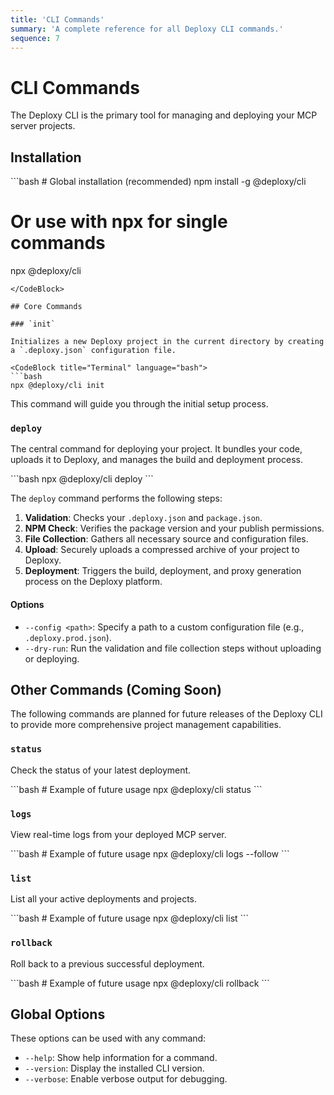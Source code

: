```yaml
---
title: 'CLI Commands'
summary: 'A complete reference for all Deploxy CLI commands.'
sequence: 7
---
```


# CLI Commands

The Deploxy CLI is the primary tool for managing and deploying your MCP server projects.

## Installation

<CodeBlock title="Terminal" language="bash">
```bash
# Global installation (recommended)
npm install -g @deploxy/cli

# Or use with npx for single commands
npx @deploxy/cli <command>
```
</CodeBlock>

## Core Commands

### `init`

Initializes a new Deploxy project in the current directory by creating a `.deploxy.json` configuration file.

<CodeBlock title="Terminal" language="bash">
```bash
npx @deploxy/cli init
```
</CodeBlock>

This command will guide you through the initial setup process.

### `deploy`

The central command for deploying your project. It bundles your code, uploads it to Deploxy, and manages the build and deployment process.

<CodeBlock title="Terminal" language="bash">
```bash
npx @deploxy/cli deploy
```
</CodeBlock>

The `deploy` command performs the following steps:
1.  **Validation**: Checks your `.deploxy.json` and `package.json`.
2.  **NPM Check**: Verifies the package version and your publish permissions.
3.  **File Collection**: Gathers all necessary source and configuration files.
4.  **Upload**: Securely uploads a compressed archive of your project to Deploxy.
5.  **Deployment**: Triggers the build, deployment, and proxy generation process on the Deploxy platform.

#### Options

-   `--config <path>`: Specify a path to a custom configuration file (e.g., `.deploxy.prod.json`).
-   `--dry-run`: Run the validation and file collection steps without uploading or deploying.

## Other Commands (Coming Soon)

The following commands are planned for future releases of the Deploxy CLI to provide more comprehensive project management capabilities.

### `status`

Check the status of your latest deployment.

<CodeBlock title="Terminal" language="bash">
```bash
# Example of future usage
npx @deploxy/cli status
```
</CodeBlock>

### `logs`

View real-time logs from your deployed MCP server.

<CodeBlock title="Terminal" language="bash">
```bash
# Example of future usage
npx @deploxy/cli logs --follow
```
</CodeBlock>

### `list`

List all your active deployments and projects.

<CodeBlock title="Terminal" language="bash">
```bash
# Example of future usage
npx @deploxy/cli list
```
</CodeBlock>

### `rollback`

Roll back to a previous successful deployment.

<CodeBlock title="Terminal" language="bash">
```bash
# Example of future usage
npx @deploxy/cli rollback <deployment-id>
```
</CodeBlock>

## Global Options

These options can be used with any command:

-   `--help`: Show help information for a command.
-   `--version`: Display the installed CLI version.
-   `--verbose`: Enable verbose output for debugging.
